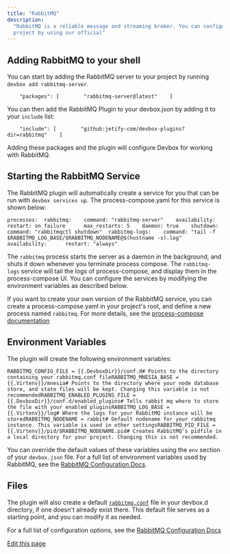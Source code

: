 ```yaml
---
title: "RabbitMQ"
description:
  "RabbitMQ is a reliable message and streaming broker. You can configure RabbitMQ for your Devbox
  project by using our official"
---
```


## Adding RabbitMQ to your shell[​](#adding-rabbitmq-to-your-shell "Direct link to Adding RabbitMQ to your shell")

You can start by adding the RabbitMQ server to your project by running `devbox add rabbitmq-server`.

```
    "packages": [        "rabbitmq-server@latest"    ]
```

You can then add the RabbitMQ Plugin to your devbox.json by adding it to your `include` list:

```
    "include": [        "github:jetify-com/devbox-plugins?dir=rabbitmq"    ]
```

Adding these packages and the plugin will configure Devbox for working with RabbitMQ.

## Starting the RabbitMQ Service[​](#starting-the-rabbitmq-service "Direct link to Starting the RabbitMQ Service")

The RabbitMQ plugin will automatically create a service for you that can be run with
`devbox services up`. The process-compose.yaml for this service is shown below:

```
processes:  rabbitmq:    command: "rabbitmq-server"    availability:      restart: on_failure      max_restarts: 5    daemon: true    shutdown:      command: "rabbitmqctl shutdown"  rabbitmq-logs:    command: "tail -f $RABBITMQ_LOG_BASE/$RABBITMQ_NODENAME@$(hostname -s).log"    availability:      restart: "always"
```

The `rabbitmq` process starts the server as a daemon in the background, and shuts it down whenever
you terminate process compose. The `rabbitmq-logs` service will tail the logs of process-compose,
and display them in the process-compose UI. You can configure the services by modifying the
environment variables as described below.

If you want to create your own version of the RabbitMQ service, you can create a
process-compose.yaml in your project's root, and define a new process named `rabbitmq`. For more
details, see the [process-compose documentation](https://f1bonacc1.github.io/process-compose/)

## Environment Variables[​](#environment-variables "Direct link to Environment Variables")

The plugin will create the following environment variables:

```
RABBITMQ_CONFIG_FILE = {{.DevboxDir}}/conf.d# Points to the directory containing your rabbitmq.conf fileRABBITMQ_MNESIA_BASE = {{.Virtenv}}/mnesia# Points to the directory where your node database store, and state files will be kept. Changing this variable is not recommendedRABBITMQ_ENABLED_PLUGINS_FILE = {{.DevboxDir}}/conf.d/enabled_plugins# Tells rabbit mq where to store the file with your enabled pluginsRABBITMQ_LOG_BASE = {{.Virtenv}}/log# Where the logs for your RabbitMQ instance will be storedRABBITMQ_NODENAME = rabbit# Default nodename for your rabbitmq instance. This variable is used in other settingsRABBITMQ_PID_FILE = {{.Virtenv}}/pid/$RABBITMQ_NODENAME.pid# Creates RabbitMQ's pidfile in a local directory for your project. Changing this is not recommended.
```

You can override the default values of these variables using the `env` section of your `devbox.json`
file. For a full list of environment variables used by RabbitMQ, see the
[RabbitMQ Configuration Docs](https://www.rabbitmq.com/docs/configure#customise-environment).

## Files[​](#files "Direct link to Files")

The plugin will also create a default
[`rabbitmq.conf`](https://github.com/jetify-com/devbox-plugins/blob/main/rabbitmq/config/rabbitmq.conf)
file in your devbox.d directory, if one doesn't already exist there. This default file serves as a
starting point, and you can modify it as needed.

For a full list of configuration options, see the
[RabbitMQ Configuration Docs](https://www.rabbitmq.com/docs/configure)

[Edit this page](https://github.com/jetify-com/devbox/tree/main/docs/app/docs/devbox_examples/databases/rabbitmq.md)
